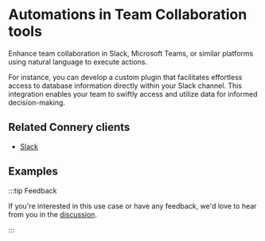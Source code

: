 
# Automations in Team Collaboration tools

Enhance team collaboration in Slack, Microsoft Teams, or similar platforms using natural language to execute actions.

For instance, you can develop a custom plugin that facilitates effortless access to database information directly within your Slack channel.
This integration enables your team to swiftly access and utilize data for informed decision-making.

## Related Connery clients

- [Slack](/docs/clients/slack)

## Examples

<DocCardList />

:::tip Feedback

If you're interested in this use case or have any feedback, we'd love to hear from you in the [discussion](https://github.com/connery-io/connery/discussions/86).

:::
